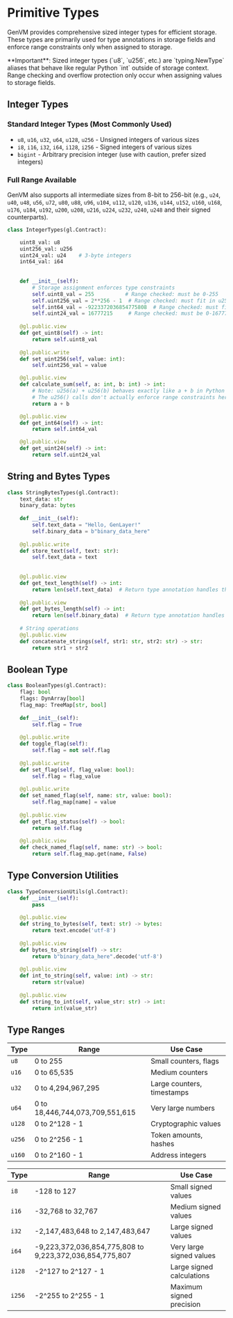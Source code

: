 
# Primitive Types

GenVM provides comprehensive sized integer types for efficient storage. These types are primarily used for type annotations in storage fields and enforce range constraints only when assigned to storage.

<Callout emoji="ℹ️">
**Important**: Sized integer types (`u8`, `u256`, etc.) are `typing.NewType` aliases that behave like regular Python `int` outside of storage context. Range checking and overflow protection only occur when assigning values to storage fields.
</Callout>

## Integer Types

### Standard Integer Types (Most Commonly Used)
- `u8`, `u16`, `u32`, `u64`, `u128`, `u256` - Unsigned integers of various sizes
- `i8`, `i16`, `i32`, `i64`, `i128`, `i256` - Signed integers of various sizes
- `bigint` - Arbitrary precision integer (use with caution, prefer sized integers)

### Full Range Available
GenVM also supports all intermediate sizes from 8-bit to 256-bit (e.g., `u24`, `u40`, `u48`, `u56`, `u72`, `u80`, `u88`, `u96`, `u104`, `u112`, `u120`, `u136`, `u144`, `u152`, `u160`, `u168`, `u176`, `u184`, `u192`, `u200`, `u208`, `u216`, `u224`, `u232`, `u240`, `u248` and their signed counterparts).

```python
class IntegerTypes(gl.Contract):

    uint8_val: u8
    uint256_val: u256
    uint24_val: u24    # 3-byte integers
    int64_val: i64
    
    
    def __init__(self):
        # Storage assignment enforces type constraints
        self.uint8_val = 255          # Range checked: must be 0-255
        self.uint256_val = 2**256 - 1  # Range checked: must fit in u256
        self.int64_val = -9223372036854775808  # Range checked: must fit in i64
        self.uint24_val = 16777215     # Range checked: must be 0-16777215
    
    @gl.public.view
    def get_uint8(self) -> int:
        return self.uint8_val
    
    @gl.public.write
    def set_uint256(self, value: int):
        self.uint256_val = value

    @gl.public.view
    def calculate_sum(self, a: int, b: int) -> int:
        # Note: u256(a) + u256(b) behaves exactly like a + b in Python
        # The u256() calls don't actually enforce range constraints here
        return a + b

    @gl.public.view
    def get_int64(self) -> int:
        return self.int64_val

    @gl.public.view
    def get_uint24(self) -> int:
        return self.uint24_val
```

## String and Bytes Types

```python
class StringBytesTypes(gl.Contract):
    text_data: str
    binary_data: bytes
    
    def __init__(self):
        self.text_data = "Hello, GenLayer!"
        self.binary_data = b"binary_data_here"
    
    @gl.public.write
    def store_text(self, text: str):
        self.text_data = text
    
    
    @gl.public.view
    def get_text_length(self) -> int:
        return len(self.text_data)  # Return type annotation handles the conversion
    
    @gl.public.view
    def get_bytes_length(self) -> int:
        return len(self.binary_data)  # Return type annotation handles the conversion
    
    # String operations
    @gl.public.view
    def concatenate_strings(self, str1: str, str2: str) -> str:
        return str1 + str2
```

## Boolean Type

```python
class BooleanTypes(gl.Contract):
    flag: bool
    flags: DynArray[bool]
    flag_map: TreeMap[str, bool]
    
    def __init__(self):
        self.flag = True
    
    @gl.public.write
    def toggle_flag(self):
        self.flag = not self.flag
    
    @gl.public.write
    def set_flag(self, flag_value: bool):
        self.flag = flag_value
    
    @gl.public.write
    def set_named_flag(self, name: str, value: bool):
        self.flag_map[name] = value
    
    @gl.public.view
    def get_flag_status(self) -> bool:
        return self.flag
    
    @gl.public.view
    def check_named_flag(self, name: str) -> bool:
        return self.flag_map.get(name, False)
```

## Type Conversion Utilities

```python
class TypeConversionUtils(gl.Contract):
    def __init__(self):
        pass
        
    @gl.public.view
    def string_to_bytes(self, text: str) -> bytes:
        return text.encode('utf-8')
    
    @gl.public.view
    def bytes_to_string(self) -> str:
        return b"binary_data_here".decode('utf-8')
    
    @gl.public.view
    def int_to_string(self, value: int) -> str:
        return str(value)
    
    @gl.public.view
    def string_to_int(self, value_str: str) -> int:
        return int(value_str)
```

## Type Ranges

| Type | Range | Use Case |
|------|-------|----------|
| `u8` | 0 to 255 | Small counters, flags |
| `u16` | 0 to 65,535 | Medium counters |
| `u32` | 0 to 4,294,967,295 | Large counters, timestamps |
| `u64` | 0 to 18,446,744,073,709,551,615 | Very large numbers |
| `u128` | 0 to 2^128 - 1 | Cryptographic values |
| `u256` | 0 to 2^256 - 1 | Token amounts, hashes |
| `u160` | 0 to 2^160 - 1 | Address integers |

| Type | Range | Use Case |
|------|-------|----------|
| `i8` | -128 to 127 | Small signed values |
| `i16` | -32,768 to 32,767 | Medium signed values |
| `i32` | -2,147,483,648 to 2,147,483,647 | Large signed values |
| `i64` | -9,223,372,036,854,775,808 to 9,223,372,036,854,775,807 | Very large signed values |
| `i128` | -2^127 to 2^127 - 1 | Large signed calculations |
| `i256` | -2^255 to 2^255 - 1 | Maximum signed precision | 